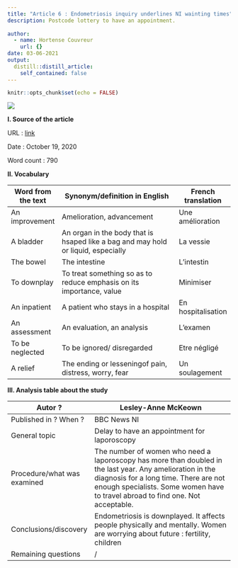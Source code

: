 ```yaml
---
title: "Article 6 : Endometriosis inquiry underlines NI wainting times"
description: Postcode lottery to have an appointment.
  
author:
  - name: Hortense Couvreur
    url: {}
date: 03-06-2021
output:
  distill::distill_article:
    self_contained: false
---
```


```r
knitr::opts_chunk$set(echo = FALSE)
```

![](image/article6.jpeg)

**I. Source of the article**

URL : [link](https://www.bbc.com/news/uk-northern-ireland-54593385)

Date : October 19, 2020

Word count : 790

**II. Vocabulary**

| **Word from the text** | **Synonym/definition in English**                                                 | **French translation** |
|------------------------|-----------------------------------------------------------------------------------|------------------------|
| An improvement         | Amelioration, advancement                                                         | Une amélioration       |
| A bladder              | An organ in the body that is hsaped like a bag and may hold or liquid, especially | La vessie              |
| The bowel              | The intestine                                                                     | L'intestin             |
| To downplay            | To treat something so as to reduce emphasis on its importance, value              | Minimiser              |
| An inpatient           | A patient who stays in a hospital                                                 | En hospitalisation     |
| An assessment          | An evaluation, an analysis                                                        | L'examen               |
| To be neglected        | To be ignored/ disregarded                                                        | Etre négligé           |
| A relief               | The ending or lesseningof pain, distress, worry,  fear                            | Un soulagement         |
**III. Analysis table about the study**

| Autor ?                     | Lesley-Anne McKeown                                                                                                                                                                                                                    |
|-----------------------------|----------------------------------------------------------------------------------------------------------------------------------------------------------------------------------------------------------------------------------------|
| Published in ? When ?       | BBC News NI                                                                                                                                                                                                                            |
| General topic               | Delay to have an appointment for laporoscopy                                                                                                                                                                                           |
| Procedure/what was examined | The number of women who need a laporoscopy has more than doubled in the last year. Any amelioration in the diagnosis for a long time. There are not enough specialists. Some women have to travel abroad to find one. Not acceptable.  |
| Conclusions/discovery       | Endometriosis is downplayed.  It affects people physically and mentally. Women are worrying about future : fertility, children                                                                                                         |
| Remaining questions         | /                                                                                                                                                                                                                                      |
